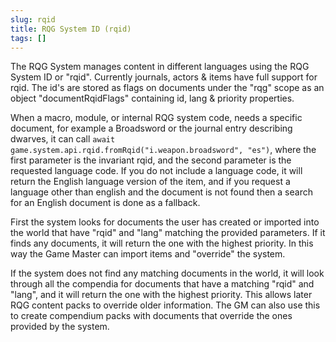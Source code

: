 ```yaml
---
slug: rqid
title: RQG System ID (rqid)
tags: []
---
```


The RQG System manages content in different languages using the RQG System ID or "rqid". Currently
journals, actors & items have full support for rqid. The id's are stored as flags on documents under
the "rqg" scope as an object "documentRqidFlags" containing id, lang & priority properties.

When a macro, module, or internal RQG system code, needs a specific document, for example a
Broadsword or the journal entry describing dwarves, it can call
`await game.system.api.rqid.fromRqid("i.weapon.broadsword", "es")`, where the first parameter is the
invariant rqid, and the second parameter is the requested language code. If you do not include a
language code, it will return the English language version of the item, and if you request a
language other than english and the document is not found then a search for an English document is
done as a fallback.

First the system looks for documents the user has created or imported into the world that have
"rqid" and "lang" matching the provided parameters. If it finds any documents, it will return the
one with the highest priority. In this way the Game Master can import items and "override" the
system.

If the system does not find any matching documents in the world, it will look through all the
compendia for documents that have a matching "rqid" and "lang", and it will return the one with the
highest priority. This allows later RQG content packs to override older information. The GM can also
use this to create compendium packs with documents that override the ones provided by the system.
